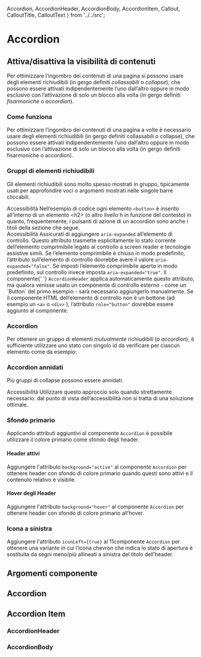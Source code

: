   Accordion,
  AccordionHeader,
  AccordionBody,
  AccordionItem,
  Callout,
  CalloutTitle,
  CalloutText
} from '../../src';

<Meta title='Documentazione/Componenti/Accordion' of={Accordion} />

# Accordion

## Attiva/disattiva la visibilità di contenuti

Per ottimizzare l’ingombro dei contenuti di una pagina si possono usare degli elementi richiudibili (in gergo definiti _collassabili_ o _collapse_), che possono essere attivati indipendentemente l’uno dall’altro oppure in modo esclusivo con l’attivazione di solo un blocco alla volta (in gergo definiti _fisarmoniche_ o _accordion_).

### Come funziona

Per ottimizzare l’ingombro dei contenuti di una pagina a volte è necessario usare degli elementi richiudibili (in gergo definiti collassabili o collapse), che possono essere attivati indipendentemente l’uno dall’altro oppure in modo esclusivo con l’attivazione di solo un blocco alla volta (in gergo definiti fisarmoniche o accordion).

<Canvas>
  <Story id='componenti-accordion--esempi' />
</Canvas>

### Gruppi di elementi richiudibili

Gli elementi richiudibili sono molto spesso mostrati in gruppo, tipicamente usati per approfondire voci o argomenti mostrati nelle singole barre cliccabili.

<div className='docs'>
  <Callout color='success'>
    <CalloutTitle>
      <span className='text'>Accessibilità</span>
    </CalloutTitle>
    <CalloutText>
      Nell’esempio di codice ogni elemento <Code>&lt;button&gt;</Code> è inserito all’interno di un elemento &lt;h2&gt;
      (o altro livello h in funzione del contesto) in quanto, frequentemente, i pulsanti di azione di un accordion sono
      anche i titoli della sezione che segue.
    </CalloutText>
  </Callout>
</div>

<Canvas>
  <Story id='componenti-accordion--gruppi-di-elementi-richiudibili' />
</Canvas>

<div className='docs'>
  <Callout color='success'>
    <CalloutTitle>
      <span className='text'>Accessibilità</span>
    </CalloutTitle>
    <CalloutText>
      Assicurati di aggiungere <Code>aria-expanded</Code> all’elemento di controllo. Questo attributo trasmette
      esplicitamente lo stato corrente dell’elemento comprimibile legato al controllo a screen reader e tecnologie
      assistive simili. Se l’elemento comprimibile è chiuso in modo predefinito, l’attributo sull’elemento di controllo
      dovrebbe avere il valore <Code>aria-expanded="false"</Code>. Se imposti l’elemento comprimibile aperto in modo
      predefinito, sul controllo invece imposta <Code>aria-expanded="true"</Code>. Il componente{' '}
      <Code>AccordionHeader</Code> applica automaticamente questo attributo, ma qualora venisse usato un componente di
      controllo esterno - come un `Button` del primo esempio - sarà necessario aggiungerlo manualmente. Se il componente
      HTML dell’elemento di controllo non è un bottone (ad esempio un <Code>&lt;a&gt;</Code> o <Code>&lt;div&gt;</Code>
      ), l’attributo <Code>role="button"</Code> dovrebbe essere aggiunto al componente.
    </CalloutText>
  </Callout>
</div>

### Accordion

Per ottenere un gruppo di elementi _mutualmente_ richiudibili (o _accordion_), è sufficiente utilizzare uno stato con singolo id da verificare per ciascun elemento come da esempio:

<Canvas>
  <Story id='componenti-accordion--accordion' />
</Canvas>

### Accordion annidati

Più gruppi di collapse possono essere annidati.

<div className='docs'>
  <Callout color='success'>
    <CalloutTitle>
      <span className='text'>Accessibilità</span>
    </CalloutTitle>
    <CalloutText>
      Utilizzare questo approccio solo quando strettamente necessario: dal punto di vista dell’accessibilità non si
      tratta di una soluzione ottimale.
    </CalloutText>
  </Callout>
</div>

<Canvas>
  <Story id='componenti-accordion--accordion-annidati' />
</Canvas>

### Sfondo primario

Applicando attributi aggiuntivi al componente `Accordion` è possibile utilizzare il colore primario come sfondo degli header.

#### Header attivi

Aggiungere l'attributo `background="active"` al componente `Accordion` per ottenere header con sfondo di colore primario quando questi sono attivi e il contenuto relativo è visibile.

<Canvas>
  <Story id='componenti-accordion--header-attivi' />
</Canvas>

#### Hover degli Header

Aggiungere l'attributo `background="hover"` al componente `Accordion` per ottenere header con sfondo di colore primario all’hover.

<Canvas>
  <Story id='componenti-accordion--header-hover' />
</Canvas>

### Icona a sinistra

Aggiungere l'attributo `iconLeft={true}` al 11componente `Accordion` per ottenere una variante in cui l’icona chevron che indica lo stato di apertura è sostituita da segni meno/più allineati a sinistra del titolo dell’header.

<Canvas>
  <Story id='componenti-accordion--icona-sinistra' />
</Canvas>

## Argomenti componente

## Accordion

<ArgsTable of={Accordion} />

## Accordion Item

<ArgsTable of={AccordionItem} />

### AccordionHeader

<ArgsTable of={AccordionHeader} />

### AccordionBody

<ArgsTable of={AccordionBody} />
